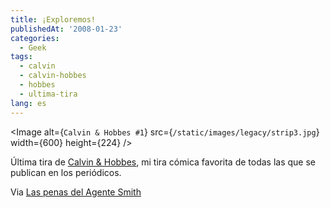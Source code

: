 ```yaml
---
title: ¡Exploremos!
publishedAt: '2008-01-23'
categories:
  - Geek
tags:
  - calvin
  - calvin-hobbes
  - hobbes
  - ultima-tira
lang: es
---
```


<Image
  alt={`Calvin & Hobbes #1`}
  src={`/static/images/legacy/strip3.jpg`}
  width={600}
  height={224}
/>

Última tira de [Calvin & Hobbes](http://es.wikipedia.org/wiki/Calvin_y_Hobbes), mi tira cómica favorita de todas las que se publican en los periódicos.

Via [Las penas del Agente Smith](http://rinzewind.org/archives/2008/01/22/%c2%a1exploremos/.)
